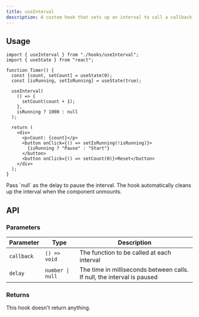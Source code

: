 ```yaml
---
title: useInterval
description: A custom hook that sets up an interval to call a callback function at specified intervals.
---
```



## Usage

```tsx
import { useInterval } from "./hooks/useInterval";
import { useState } from "react";

function Timer() {
  const [count, setCount] = useState(0);
  const [isRunning, setIsRunning] = useState(true);

  useInterval(
    () => {
      setCount(count + 1);
    },
    isRunning ? 1000 : null
  );

  return (
    <div>
      <p>Count: {count}</p>
      <button onClick={() => setIsRunning(!isRunning)}>
        {isRunning ? "Pause" : "Start"}
      </button>
      <button onClick={() => setCount(0)}>Reset</button>
    </div>
  );
}
```

<Callout type="info">
  Pass `null` as the delay to pause the interval. The hook automatically cleans
  up the interval when the component unmounts.
</Callout>

## API

### Parameters

| Parameter  | Type             | Description                                                             |
| ---------- | ---------------- | ----------------------------------------------------------------------- |
| `callback` | `() => void`     | The function to be called at each interval                              |
| `delay`    | `number \| null` | The time in milliseconds between calls. If null, the interval is paused |

### Returns

This hook doesn't return anything.
